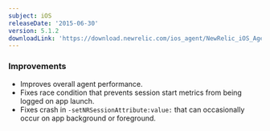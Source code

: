 ```yaml
---
subject: iOS
releaseDate: '2015-06-30'
version: 5.1.2
downloadLink: 'https://download.newrelic.com/ios_agent/NewRelic_iOS_Agent_5.1.2.zip'
---
```


### Improvements

* Improves overall agent performance.
* Fixes race condition that prevents session start metrics from being logged on app launch.
* Fixes crash in `-setNRSessionAttribute:value:` that can occasionally occur on app background or foreground.
